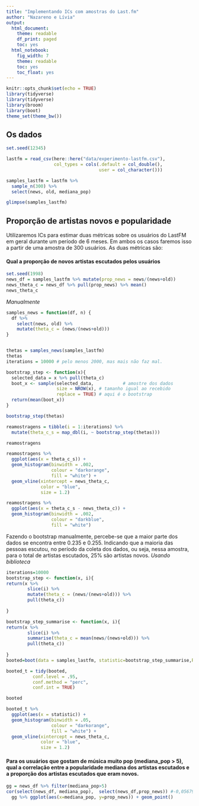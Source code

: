 ```yaml
---
title: "Implementando ICs com amostras do Last.fm"
author: "Nazareno e Lívia"
output:
  html_document:
    theme: readable
    df_print: paged
    toc: yes
  html_notebook:
    fig_width: 7
    theme: readable
    toc: yes
    toc_float: yes
---
```


```r
knitr::opts_chunk$set(echo = TRUE)
library(tidyverse)
library(tidyverse)
library(broom)
library(boot)
theme_set(theme_bw())
```

## Os dados

```r
set.seed(12345)

lastfm = read_csv(here::here("data/experimento-lastfm.csv"), 
                  col_types = cols(.default = col_double(), 
                                   user = col_character()))

samples_lastfm = lastfm %>% 
  sample_n(300) %>% 
  select(news, old, mediana_pop)

glimpse(samples_lastfm)
```

## Proporção de artistas novos e popularidade

Utilizaremos ICs para estimar duas métricas sobre os usuários do LastFM em geral durante um período de 6 meses. Em ambos os casos faremos isso a partir de uma amostra de 300 usuários. As duas métricas são: 

#### Qual a proporção de novos artistas escutados pelos usuários


```r
set.seed(1998)
news_df = samples_lastfm %>% mutate(prop_news = news/(news+old))
news_theta_c = news_df %>% pull(prop_news) %>% mean()
news_theta_c
```
*Manualmente*
```r
samples_news = function(df, n) {
  df %>%
    select(news, old) %>% 
    mutate(theta_c = (news/(news+old)))
}


thetas = samples_news(samples_lastfm)
thetas
iterations = 10000 # pelo menos 2000, mas mais não faz mal.

bootstrap_step <- function(x){
  selected_data = x %>% pull(theta_c)
  boot_x <- sample(selected_data,           # amostre dos dados
                   size = NROW(x), # tamanho igual ao recebido
                   replace = TRUE) # aqui é o bootstrap
  return(mean(boot_x))
}

bootstrap_step(thetas)

```
```r
reamostragens = tibble(i = 1:iterations) %>% 
  mutate(theta_c_s = map_dbl(i, ~ bootstrap_step(thetas)))

reamostragens
```


```r
reamostragens %>%
  ggplot(aes(x = theta_c_s)) +
  geom_histogram(binwidth = .002,
                 colour = "darkorange",
                 fill = "white") +
  geom_vline(xintercept = news_theta_c,
             color = "blue",
             size = 1.2)

reamostragens %>%
  ggplot(aes(x = theta_c_s - news_theta_c)) +
  geom_histogram(binwidth = .002,
                 colour = "darkblue",
                 fill = "white")
```
Fazendo o bootstrap manualmente, percebe-se que a maior parte dos dados se encontra entre 0.235 e 0.255. Indicando que a maioria das pessoas escutou, no período da coleta dos dados, ou seja, nessa amostra, para o total de artistas escutados, 25% são artistas novos.
*Usando biblioteca*
```r
iterations=10000
bootstrap_step <- function(x, i){
return(x %>%
        slice(i) %>%
        mutate(theta_c = (news/(news+old))) %>%
        pull(theta_c))
  
}

bootstrap_step_summarise <- function(x, i){
return(x %>%
        slice(i) %>%
        summarise(theta_c = mean(news/(news+old))) %>%
        pull(theta_c))
  
}
booted=boot(data = samples_lastfm, statistic=bootstrap_step_summarise,R = iterations)

```

```r
booted_t = tidy(booted, 
          conf.level = .95,
          conf.method = "perc",
          conf.int = TRUE)
```

```r
booted
```

```r
booted_t %>%
  ggplot(aes(x = statistic)) +
  geom_histogram(binwidth = .05,
                 colour = "darkorange",
                 fill = "white") +
  geom_vline(xintercept = news_theta_c,
             color = "blue",
             size = 1.2)
```

#### Para os usuários que gostam de música muito pop (mediana_pop > 5), qual a correlação entre a popularidade mediana dos artistas escutados e a proporção dos artistas escutados que eram novos. 

```r
gg = news_df %>% filter(mediana_pop>5) 
cor(select(news_df, mediana_pop),  select(news_df,prop_news)) #-0,05679804
  gg %>% ggplot(aes(x=mediana_pop, y=prop_news)) + geom_point()



```

